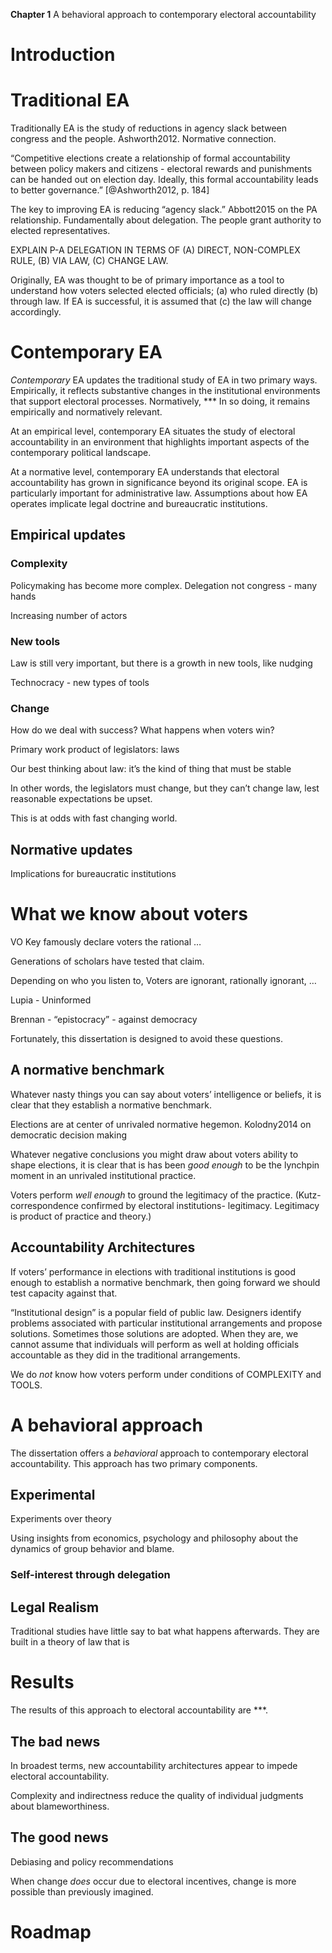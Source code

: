 **Chapter 1**
A behavioral approach to contemporary electoral accountability


# Introduction 

# Traditional EA

Traditionally EA is the study of reductions in agency slack between congress and the people. Ashworth2012. Normative connection.

"Competitive elections create a relationship of formal accountability between policy makers and citizens - electoral rewards and punishments can be handed out on election day. Ideally, this formal accountability leads to better governance." [@Ashworth2012, p. 184]

The key to improving EA is reducing "agency slack." Abbott2015 on the PA relationship. Fundamentally about delegation. The people grant authority to elected representatives.  

EXPLAIN P-A DELEGATION IN TERMS OF (A) DIRECT, NON-COMPLEX RULE, (B) VIA LAW, (C) CHANGE LAW.

Originally, EA was thought to be of primary importance as a tool to understand how voters selected elected officials; (a) who ruled directly (b) through law. If EA is successful, it is assumed that (c) the law will change accordingly. 

# Contemporary EA

*Contemporary* EA updates the traditional study of EA in two primary ways. Empirically, it reflects substantive changes in the institutional environments that support electoral processes. Normatively, ***  In so doing, it remains empirically and normatively relevant.

At an empirical level, contemporary EA situates the study of electoral accountability in an environment that highlights important aspects of the contemporary political landscape. 

At a normative level, contemporary EA understands that electoral accountability has grown in significance beyond its original scope.  EA is particularly important for administrative law. Assumptions about how EA operates implicate legal doctrine and bureaucratic institutions.  

## Empirical updates

### Complexity

Policymaking has become more complex. Delegation not congress - many hands

Increasing number of actors

### New tools

Law is still very important, but there is a growth in new tools, like nudging  

Technocracy - new types of tools

### Change   

How do we deal with success? What happens when voters win?

Primary work product of legislators: laws

Our best thinking about law: it’s the kind of thing that must be stable

In other words, the legislators must change, but they can’t change law, lest reasonable expectations be upset.

This is at odds with fast changing world.

## Normative updates 

Implications for bureaucratic institutions  

# What we know about voters

VO Key famously declare voters the rational …

Generations of scholars have tested that claim.

Depending on who you listen to, Voters are ignorant, rationally ignorant, …

Lupia - Uninformed

Brennan - "epistocracy" - against democracy  

Fortunately, this dissertation is designed to avoid these questions. 

## A normative benchmark

Whatever nasty things you can say about voters' intelligence or beliefs, it is clear that they establish a normative benchmark.

Elections are at center of unrivaled normative hegemon. Kolodny2014 on democratic decision making

Whatever negative conclusions you might draw about voters ability to shape elections, it is clear that is has been *good enough* to be the lynchpin moment in an unrivaled institutional practice.

Voters perform *well enough* to ground the legitimacy of the practice. (Kutz- correspondence confirmed by electoral institutions- legitimacy. Legitimacy is product of practice and theory.)

## Accountability Architectures

If voters' performance in elections with traditional institutions is good enough to establish a normative benchmark, then going forward we should test capacity against that.

"Institutional design" is a popular field of public law. Designers identify problems associated with particular institutional arrangements and propose solutions. Sometimes those solutions are adopted. When they are, we cannot assume that individuals will perform as well at holding officials accountable as they did in the traditional arrangements.

We do *not* know how voters perform under conditions of COMPLEXITY and TOOLS. 

# A behavioral approach

The dissertation offers a *behavioral* approach to contemporary electoral accountability. This approach has two primary components.

## Experimental

Experiments over theory

Using insights from economics, psychology and philosophy about the dynamics of group behavior and blame.  

### Self-interest through delegation 

## Legal Realism 

Traditional studies have little say to bat what happens afterwards. They are built in a theory of law that is

# Results

The results of this approach to electoral accountability are ***. 

## The bad news

In broadest terms, new accountability architectures appear to impede electoral accountability. 

Complexity and indirectness reduce the quality of individual judgments about blameworthiness.

## The good news

Debiasing and policy recommendations 

When change *does* occur due to electoral incentives, change is more possible than previously imagined. 

# Roadmap 
